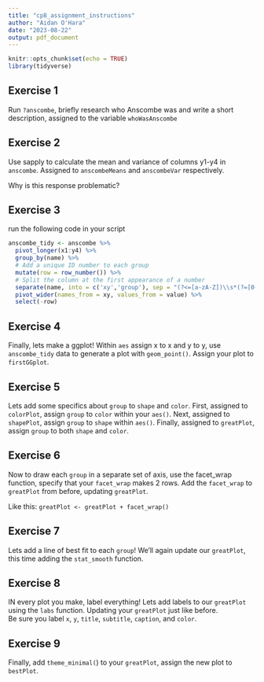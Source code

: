 ```yaml
---
title: "cp8_assignment_instructions"
author: "Aidan O'Hara"
date: "2023-08-22"
output: pdf_document
---
```


```r
knitr::opts_chunk$set(echo = TRUE)
library(tidyverse)

```


## Exercise 1
Run `?anscombe`, briefly research who Anscombe was and write a short description, assigned to the variable `whoWasAnscombe`

## Exercise 2

Use sapply to calculate the mean and variance of columns y1-y4 in `anscombe`. Assigned to `anscombeMeans` and `anscombeVar` respectively.

Why is this response problematic?

## Exercise 3
run the following code in your script

```r
anscombe_tidy <- anscombe %>% 
  pivot_longer(x1:y4) %>%
  group_by(name) %>%
  # Add a unique ID number to each group
  mutate(row = row_number()) %>%
  # Split the column at the first appearance of a number
  separate(name, into = c('xy','group'), sep = "(?<=[a-zA-Z])\\s*(?=[0-9])") %>%
  pivot_wider(names_from = xy, values_from = value) %>%
  select(-row)
```

## Exercise 4
Finally, lets make a ggplot!  Within `aes` assign x to x and y to y, use `anscombe_tidy` data to generate a plot with `geom_point()`.  Assign your plot to `firstGGplot`.

## Exercise 5
Lets add some specifics about `group` to `shape` and `color`. First, assigned to `colorPlot`, assign `group` to `color` within your `aes()`.  Next, assigned to `shapePlot`, assign `group` to `shape` within `aes()`.  Finally, assigned to `greatPlot`, assign `group` to both `shape` and `color`.

## Exercise 6
Now to draw each `group` in a separate set of axis, use the facet_wrap function, specify that your `facet_wrap` makes 2 rows.
Add the `facet_wrap` to `greatPlot` from before, updating `greatPlot`.

Like this:
`greatPlot <- greatPlot + facet_wrap()`

## Exercise 7
Lets add a line of best fit to each `group`!  We'll again update our `greatPlot`, this time adding the `stat_smooth` function.

## Exercise 8
IN every plot you make, label everything!  Lets add labels to our `greatPlot` using the `labs` function.  Updating your `greatPlot` just like before.  
Be sure you label `x`, `y`, `title`, `subtitle`, `caption`, and `color`.

## Exercise 9
Finally, add `theme_minimal(`) to your `greatPlot`, assign the new plot to `bestPlot`.


